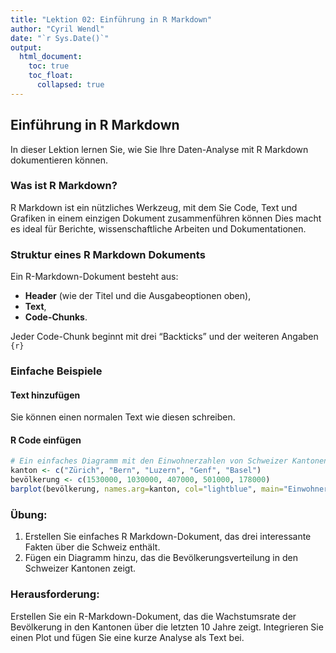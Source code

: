 ```yaml
---
title: "Lektion 02: Einführung in R Markdown"
author: "Cyril Wendl"
date: "`r Sys.Date()`"
output:
  html_document:
    toc: true
    toc_float:
      collapsed: true
---
```


## Einführung in R Markdown

In dieser Lektion lernen Sie, wie Sie Ihre Daten-Analyse mit R Markdown dokumentieren können.

### Was ist R Markdown?

R Markdown ist ein nützliches Werkzeug, mit dem Sie Code, Text und Grafiken in einem einzigen Dokument zusammenführen können Dies macht es ideal für Berichte, wissenschaftliche Arbeiten und Dokumentationen.

### Struktur eines R Markdown Dokuments

Ein R-Markdown-Dokument besteht aus:

- **Header** (wie der Titel und die Ausgabeoptionen oben),
- **Text**, 
- **Code-Chunks**.

Jeder Code-Chunk beginnt mit drei "Backticks" und der weiteren Angaben `{r}`

### Einfache Beispiele

#### Text hinzufügen
Sie können einen normalen Text wie diesen schreiben.

#### R Code einfügen
```r
# Ein einfaches Diagramm mit den Einwohnerzahlen von Schweizer Kantonen
kanton <- c("Zürich", "Bern", "Luzern", "Genf", "Basel")
bevölkerung <- c(1530000, 1030000, 407000, 501000, 178000)
barplot(bevölkerung, names.arg=kanton, col="lightblue", main="Einwohnerzahlen der Kantone")
```

### Übung:
1. Erstellen Sie einfaches R Markdown-Dokument, das drei interessante Fakten über die Schweiz enthält.
2. Fügen ein Diagramm hinzu, das die Bevölkerungsverteilung in den Schweizer Kantonen zeigt.

### Herausforderung:
Erstellen Sie ein R-Markdown-Dokument, das die Wachstumsrate der Bevölkerung in den Kantonen über die letzten 10 Jahre zeigt. Integrieren Sie einen Plot und fügen Sie eine kurze Analyse als Text bei.

